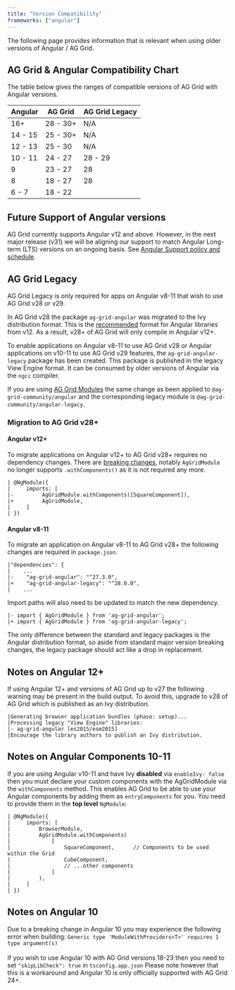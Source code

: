 ```yaml
---
title: "Version Compatibility"
frameworks: ["angular"]
---
```


The following page provides information that is relevant when using older versions of Angular / AG Grid.

 ## AG Grid & Angular Compatibility Chart

 The table below gives the ranges of compatible versions of AG Grid with Angular versions.
 
 | Angular | AG Grid   | AG Grid Legacy    |
 | --------| --------- | ------------------|
 | 16+     | 28 - 30+  | N/A               |
 | 14 - 15 | 25 - 30+  | N/A               |
 | 12 - 13 | 25 - 30   | N/A               |
 | 10 - 11 | 24 - 27   | 28 - 29           |
 | 9       | 23 - 27   | 28                |
 | 8       | 18 - 27   | 28                |
 | 6 - 7   | 18 - 22   |                   |

 ## Future Support of Angular versions

AG Grid currently supports Angular v12 and above. However, in the next major release (v31) we will be aligning our support to match Angular Long-term (LTS) versions on an ongoing basis. See [Angular Support policy and schedule](https://angular.io/guide/releases#support-policy-and-schedule). 

## AG Grid Legacy

<note>
AG Grid Legacy is only required for apps on Angular v8-11 that wish to use AG Grid v28 or v29.
</note>

In AG Grid v28 the package `ag-grid-angular` was migrated to the Ivy distribution format. This is the [recommended](https://angular.io/guide/creating-libraries#publishing-libraries) format for Angular libraries from v12. As a result, v28+ of AG Grid will only compile in Angular v12+.

To enable applications on Angular v8-11 to use AG Grid v28 or Angular applications on v10-11 to use AG Grid v29 features, the `ag-grid-angular-legacy` package has been created. This package is published in the legacy View Engine format. It can be consumed by older versions of Angular via the `ngcc` compiler.

If you are using [AG Grid Modules](https://ag-grid.com/angular-data-grid/packages-modules/) the same change as been applied to `@ag-grid-community/angular` and the corresponding legacy module is `@ag-grid-community/angular-legacy`.

### Migration to AG Grid v28+

#### Angular v12+

To migrate applications on Angular v12+ to AG Grid v28+ requires no dependency changes. There are [breaking changes](https://ag-grid.com/changelog/?fixVersion=28.0.0), notably `AgGridModule` no longer supports `.withComponents()` as it is not required any more.

```
| @NgModule({
|     imports: [
|-         AgGridModule.withComponents([SquareComponent]),
|+         AgGridModule,
|     ]
| })
```

#### Angular v8-11
To migrate an application on Angular v8-11 to AG Grid v28+ the following changes are required in `package.json`.

```
|"dependencies": {
|    ...
|-    "ag-grid-angular": "^27.3.0",
|+    "ag-grid-angular-legacy": "^28.0.0",
|    ...
```

Import paths will also need to be updated to match the new dependency.

```
|- import { AgGridModule } from 'ag-grid-angular';
|+ import { AgGridModule } from 'ag-grid-angular-legacy';
```

The only difference between the standard and legacy packages is the Angular distribution format, so aside from standard major version breaking changes, the legacy package should act like a drop in replacement.

## Notes on Angular 12+

If using Angular 12+ and versions of AG Grid up to v27 the following warning may be present in the build output. To avoid this, upgrade to v28 of AG Grid which is published as an Ivy distribution.

```
|Generating browser application bundles (phase: setup)...
|Processing legacy "View Engine" libraries:
|- ag-grid-angular [es2015/esm2015]
|Encourage the library authors to publish an Ivy distribution.
```

## Notes on Angular Components 10-11

If you are using Angular v10-11 and have Ivy **disabled** via `enableIvy: false` then you must declare your custom components with the AgGridModule via the `withComponents` method. This enables AG Grid to be able to use your Angular components by adding them as `entryComponents` for you. You need to provide them in the **top level** `NgModule`:

```
| @NgModule({
|     imports: [
|         BrowserModule,
|         AgGridModule.withComponents(
|             [
|                 SquareComponent,      // Components to be used within the Grid
|                 CubeComponent,
|                 // ...other components
|             ]
|         ),
|     ]
| })
```

## Notes on Angular 10

Due to a breaking change in Angular 10 you may experience the following error when building:
`Generic type 'ModuleWithProviders<T>' requires 1 type argument(s)`<br/><br/>
If you wish to use Angular 10 with AG Grid versions 18-23 then you need to set `"skipLibCheck": true`
in `tsconfig.app.json` Please note however that this is a workaround and Angular 10 is only
officially supported with AG Grid 24+.